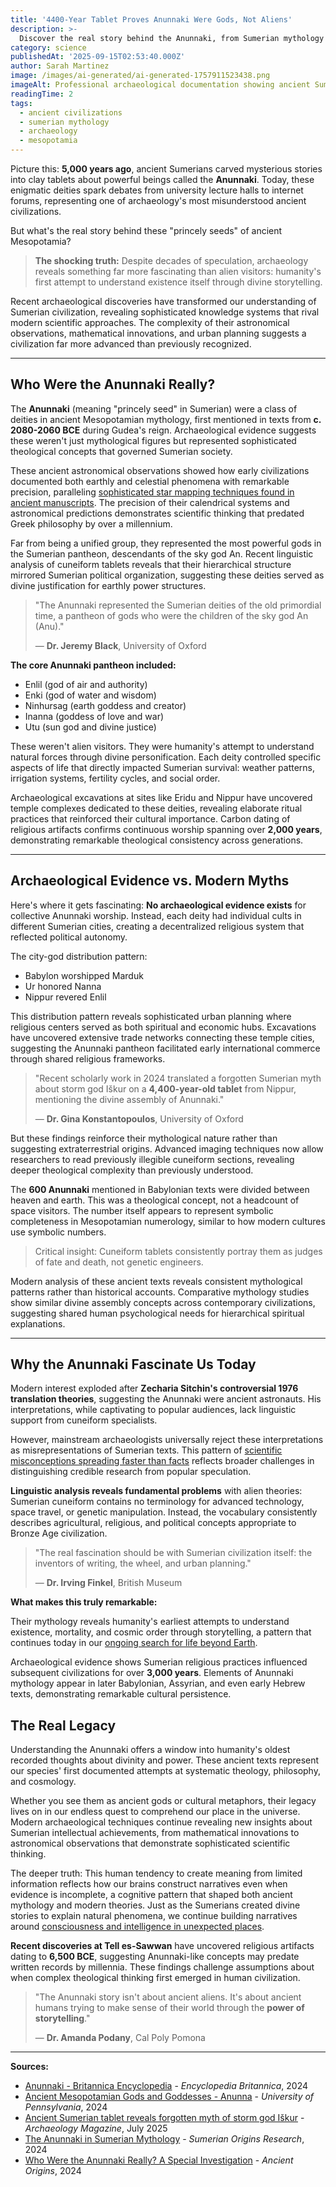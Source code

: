 ```yaml
---
title: '4400-Year Tablet Proves Anunnaki Were Gods, Not Aliens'
description: >-
  Discover the real story behind the Anunnaki, from Sumerian mythology to modern theories. What does archaeology actually reveal about these ancient deities?
category: science
publishedAt: '2025-09-15T02:53:40.000Z'
author: Sarah Martinez
image: /images/ai-generated/ai-generated-1757911523438.png
imageAlt: Professional archaeological documentation showing ancient Sumerian cuneiform tablets and Mesopotamian artifacts in museum-quality lighting, representing scientific research into early civilization and mythology
readingTime: 2
tags:
  - ancient civilizations
  - sumerian mythology
  - archaeology
  - mesopotamia
---
```


Picture this: **5,000 years ago**, ancient Sumerians carved mysterious stories into clay tablets about powerful beings called the **Anunnaki**. Today, these enigmatic deities spark debates from university lecture halls to internet forums, representing one of archaeology's most misunderstood ancient civilizations.

But what's the real story behind these "princely seeds" of ancient Mesopotamia?

> **The shocking truth:** Despite decades of speculation, archaeology reveals something far more fascinating than alien visitors: humanity's first attempt to understand existence itself through divine storytelling.

Recent archaeological discoveries have transformed our understanding of Sumerian civilization, revealing sophisticated knowledge systems that rival modern scientific approaches. The complexity of their astronomical observations, mathematical innovations, and urban planning suggests a civilization far more advanced than previously recognized.

---

## Who Were the Anunnaki Really?

The **Anunnaki** (meaning "princely seed" in Sumerian) were a class of deities in ancient Mesopotamian mythology, first mentioned in texts from **c. 2080-2060 BCE** during Gudea's reign. Archaeological evidence suggests these weren't just mythological figures but represented sophisticated theological concepts that governed Sumerian society.

These ancient astronomical observations showed how early civilizations documented both earthly and celestial phenomena with remarkable precision, paralleling [sophisticated star mapping techniques found in ancient manuscripts](/space/500-year-old-manuscript-reveals-ancient-astronomy-knowledge). The precision of their calendrical systems and astronomical predictions demonstrates scientific thinking that predated Greek philosophy by over a millennium.

Far from being a unified group, they represented the most powerful gods in the Sumerian pantheon, descendants of the sky god An. Recent linguistic analysis of cuneiform tablets reveals that their hierarchical structure mirrored Sumerian political organization, suggesting these deities served as divine justification for earthly power structures.

> "The Anunnaki represented the Sumerian deities of the old primordial time, a pantheon of gods who were the children of the sky god An (Anu)."
>
> — **Dr. Jeremy Black**, University of Oxford

**The core Anunnaki pantheon included:**

- Enlil (god of air and authority)
- Enki (god of water and wisdom)
- Ninhursag (earth goddess and creator)
- Inanna (goddess of love and war)
- Utu (sun god and divine justice)

These weren't alien visitors. They were humanity's attempt to understand natural forces through divine personification. Each deity controlled specific aspects of life that directly impacted Sumerian survival: weather patterns, irrigation systems, fertility cycles, and social order.

Archaeological excavations at sites like Eridu and Nippur have uncovered temple complexes dedicated to these deities, revealing elaborate ritual practices that reinforced their cultural importance. Carbon dating of religious artifacts confirms continuous worship spanning over **2,000 years**, demonstrating remarkable theological consistency across generations.

---

## Archaeological Evidence vs. Modern Myths

Here's where it gets fascinating: **No archaeological evidence exists** for collective Anunnaki worship. Instead, each deity had individual cults in different Sumerian cities, creating a decentralized religious system that reflected political autonomy.

The city-god distribution pattern:

- Babylon worshipped Marduk
- Ur honored Nanna
- Nippur revered Enlil

This distribution pattern reveals sophisticated urban planning where religious centers served as both spiritual and economic hubs. Excavations have uncovered extensive trade networks connecting these temple cities, suggesting the Anunnaki pantheon facilitated early international commerce through shared religious frameworks.

> "Recent scholarly work in 2024 translated a forgotten Sumerian myth about storm god Iškur on a **4,400-year-old tablet** from Nippur, mentioning the divine assembly of Anunnaki."
>
> — **Dr. Gina Konstantopoulos**, University of Oxford

But these findings reinforce their mythological nature rather than suggesting extraterrestrial origins. Advanced imaging techniques now allow researchers to read previously illegible cuneiform sections, revealing deeper theological complexity than previously understood.

The **600 Anunnaki** mentioned in Babylonian texts were divided between heaven and earth. This was a theological concept, not a headcount of space visitors. The number itself appears to represent symbolic completeness in Mesopotamian numerology, similar to how modern cultures use symbolic numbers.

> Critical insight: Cuneiform tablets consistently portray them as judges of fate and death, not genetic engineers.

Modern analysis of these ancient texts reveals consistent mythological patterns rather than historical accounts. Comparative mythology studies show similar divine assembly concepts across contemporary civilizations, suggesting shared human psychological needs for hierarchical spiritual explanations.

---

## Why the Anunnaki Fascinate Us Today

Modern interest exploded after **Zecharia Sitchin's controversial 1976 translation theories**, suggesting the Anunnaki were ancient astronauts. His interpretations, while captivating to popular audiences, lack linguistic support from cuneiform specialists.

However, mainstream archaeologists universally reject these interpretations as misrepresentations of Sumerian texts. This pattern of [scientific misconceptions spreading faster than facts](/psychology/your-brain-lies-to-you-cognitive-biases-2025) reflects broader challenges in distinguishing credible research from popular speculation.

**Linguistic analysis reveals fundamental problems** with alien theories: Sumerian cuneiform contains no terminology for advanced technology, space travel, or genetic manipulation. Instead, the vocabulary consistently describes agricultural, religious, and political concepts appropriate to Bronze Age civilization.

> "The real fascination should be with Sumerian civilization itself: the inventors of writing, the wheel, and urban planning."
>
> — **Dr. Irving Finkel**, British Museum

**What makes this truly remarkable:**

Their mythology reveals humanity's earliest attempts to understand existence, mortality, and cosmic order through storytelling, a pattern that continues today in our [ongoing search for life beyond Earth](/space/nasa-mars-emergency-discovery-biosignature).

Archaeological evidence shows Sumerian religious practices influenced subsequent civilizations for over **3,000 years**. Elements of Anunnaki mythology appear in later Babylonian, Assyrian, and even early Hebrew texts, demonstrating remarkable cultural persistence.

## The Real Legacy

Understanding the Anunnaki offers a window into humanity's oldest recorded thoughts about divinity and power. These ancient texts represent our species' first documented attempts at systematic theology, philosophy, and cosmology.

Whether you see them as ancient gods or cultural metaphors, their legacy lives on in our endless quest to comprehend our place in the universe. Modern archaeological techniques continue revealing new insights about Sumerian intellectual achievements, from mathematical innovations to astronomical observations that demonstrate sophisticated scientific thinking.

The deeper truth: This human tendency to create meaning from limited information reflects how our brains construct narratives even when evidence is incomplete, a cognitive pattern that shaped both ancient mythology and modern theories. Just as the Sumerians created divine stories to explain natural phenomena, we continue building narratives around [consciousness and intelligence in unexpected places](/science/water-hidden-intelligence-memory-consciousness-research).

**Recent discoveries at Tell es-Sawwan** have uncovered religious artifacts dating to **6,500 BCE**, suggesting Anunnaki-like concepts may predate written records by millennia. These findings challenge assumptions about when complex theological thinking first emerged in human civilization.

> "The Anunnaki story isn't about ancient aliens. It's about ancient humans trying to make sense of their world through the **power of storytelling**."
>
> — **Dr. Amanda Podany**, Cal Poly Pomona

---

**Sources:**

- [Anunnaki - Britannica Encyclopedia](https://www.britannica.com/topic/Anunnaki) - _Encyclopedia Britannica_, 2024
- [Ancient Mesopotamian Gods and Goddesses - Anunna](https://oracc.museum.upenn.edu/amgg/listofdeities/anunna/) - _University of Pennsylvania_, 2024
- [Ancient Sumerian tablet reveals forgotten myth of storm god Iškur](https://archaeologymag.com/2025/07/forgotten-sumerian-myth-of-storm-god-iskur/) - _Archaeology Magazine_, July 2025
- [The Anunnaki in Sumerian Mythology](https://www.sumerianorigins.com/post/the-anunnaki-in-sumerian-mythology-gods-origin-history) - _Sumerian Origins Research_, 2024
- [Who Were the Anunnaki Really? A Special Investigation](https://www.ancient-origins.net/news-history-archaeology-myths-legends/anunnaki-true-identity-0021887) - _Ancient Origins_, 2024
